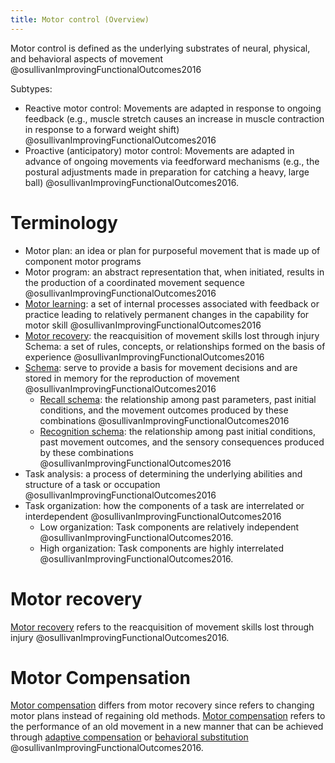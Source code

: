 ```yaml
---
title: Motor control (Overview)
---
```


Motor control is defined as the underlying substrates of neural, physical, and behavioral aspects of movement @osullivanImprovingFunctionalOutcomes2016

Subtypes:

- Reactive motor control: Movements are adapted in response to ongoing feedback (e.g., muscle stretch causes an increase in muscle contraction in response to a forward weight shift) @osullivanImprovingFunctionalOutcomes2016
- Proactive (anticipatory) motor control: Movements are adapted in advance of ongoing movements via feedforward mechanisms (e.g., the postural adjustments made in preparation for catching a heavy, large ball) @osullivanImprovingFunctionalOutcomes2016.


# Terminology

- Motor plan: an idea or plan for purposeful movement that is made up of component motor programs
- Motor program: an abstract representation that, when initiated, results in the production of a coordinated movement sequence @osullivanImprovingFunctionalOutcomes2016
- [Motor learning]({{< var ref-motor-learning.path >}}): a set of internal processes associated with feedback or practice leading to relatively permanent changes in the capability for motor skill @osullivanImprovingFunctionalOutcomes2016
- [Motor recovery]({{< var ref-motor-recovery.path >}}): the reacquisition of movement skills lost through injury Schema: a set of rules, concepts, or relationships formed on the basis of experience @osullivanImprovingFunctionalOutcomes2016
- [Schema]({{< var ref-schema.path >}}): serve to provide a basis for movement decisions and are stored in memory for the reproduction of movement @osullivanImprovingFunctionalOutcomes2016
    - [Recall schema]({{< var ref-recall-schema.path >}}): the relationship among past parameters, past initial conditions, and the movement outcomes produced by these combinations @osullivanImprovingFunctionalOutcomes2016
    - [Recognition schema]({{< var ref-recognition-schema.path >}}): the relationship among past initial conditions, past movement outcomes, and the sensory consequences produced by these combinations  @osullivanImprovingFunctionalOutcomes2016
- Task analysis: a process of determining the underlying abilities and structure of a task or occupation @osullivanImprovingFunctionalOutcomes2016
- Task organization: how the components of a task are interrelated or interdependent @osullivanImprovingFunctionalOutcomes2016
    - Low organization: Task components are relatively independent @osullivanImprovingFunctionalOutcomes2016.
    - High organization: Task components are highly interrelated @osullivanImprovingFunctionalOutcomes2016.


# Motor recovery

[Motor recovery]({{< var ref-motor-recovery.path >}}) refers to the reacquisition of movement skills lost through injury @osullivanImprovingFunctionalOutcomes2016.

# Motor Compensation

[Motor compensation]({{< var ref-motor-compensation.path >}}) differs from motor recovery since refers to changing motor plans instead of regaining old methods.
[Motor compensation]({{< var ref-motor-compensation.path >}}) refers to the performance of an old movement in a new manner that can be achieved through [adaptive compensation]({{< var ref-adaptive-compensation.path >}}) or [behavioral substitution]({{< var ref-behavioral-substitution.path >}}) @osullivanImprovingFunctionalOutcomes2016.
